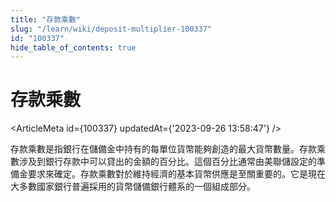 ```yaml
---
title: "存款乘數"
slug: "/learn/wiki/deposit-multiplier-100337"
id: "100337"
hide_table_of_contents: true
---
```



# 存款乘數

<ArticleMeta id={100337} updatedAt={'2023-09-26 13:58:47'} />
<div className='border-solid border-b border-t-0 my-4 border-[var(--ifm-color-gray-300)]' />

存款乘數是指銀行在儲備金中持有的每單位貨幣能夠創造的最大貨幣數量。存款乘數涉及到銀行存款中可以貸出的金額的百分比。這個百分比通常由美聯儲設定的準備金要求來確定。存款乘數對於維持經濟的基本貨幣供應是至關重要的。它是現在大多數國家銀行普遍採用的貨幣儲備銀行體系的一個組成部分。
